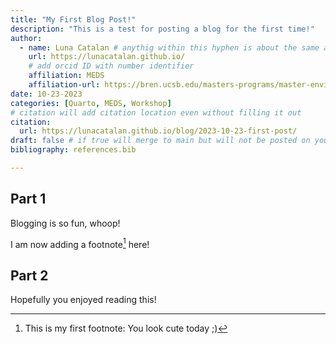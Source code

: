 ```yaml
---
title: "My First Blog Post!"
description: "This is a test for posting a blog for the first time!"
author: 
  - name: Luna Catalan # anythig within this hyphen is about the same author
    url: https://lunacatalan.github.io/
    # add orcid ID with number identifier
    affiliation: MEDS
    affiliation-url: https://bren.ucsb.edu/masters-programs/master-environmental-data-science
date: 10-23-2023
categories: [Quarto, MEDS, Workshop]
# citation will add citation location even without filling it out
citation:
  url: https://lunacatalan.github.io/blog/2023-10-23-first-post/
draft: false # if true will merge to main but will not be posted on your website
bibliography: references.bib

---
```


## Part 1

Blogging is so fun, whoop!

I am now adding a footnote[^1] here!

[^1]: This is my first footnote: You look cute today ;)

## Part 2

Hopefully you enjoyed reading this!
